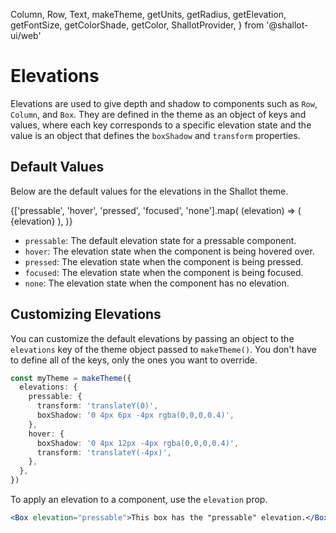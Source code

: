   Column,
  Row,
  Text,
  makeTheme,
  getUnits,
  getRadius,
  getElevation,
  getFontSize,
  getColorShade,
  getColor,
  ShallotProvider,
} from '@shallot-ui/web'

<Meta title="🎨 Theme / Elevations" />

# Elevations

Elevations are used to give depth and shadow to components such as `Row`, `Column`, and `Box`. They are defined in the theme as an object of keys and values, where each key corresponds to a specific elevation state and the value is an object that defines the `boxShadow` and `transform` properties.

## Default Values

Below are the default values for the elevations in the Shallot theme.

<Canvas>
  <ShallotProvider>
    <Column
      shallot={{
        backgroundColor: getColor('Shading', 125),
        borderRadius: getRadius('xl'),
      }}
    >
      <Row alignCenter unitsAround={4}>
        {['pressable', 'hover', 'pressed', 'focused', 'none'].map(
          (elevation) => (
            <Column
              key={elevation}
              shallot={{
                elevation: getElevation(elevation),
                backgroundColor: getColor('Shading', 100),
                borderRadius: getRadius('lg'),
                height: getUnits(8),
                width: getUnits(8),
                margin: getUnits(1),
                alignItems: 'center',
                justifyContent: 'center',
              }}
            >
              <Text
                shallot={{
                  // typeface: "Monospace",
                  fontSize: getFontSize('sm'),
                  textColor: getColorShade('Shading.350'),
                }}
              >
                {elevation}
              </Text>
            </Column>
          ),
        )}
      </Row>
    </Column>
  </ShallotProvider>
</Canvas>

- `pressable`: The default elevation state for a pressable component.
- `hover`: The elevation state when the component is being hovered over.
- `pressed`: The elevation state when the component is being pressed.
- `focused`: The elevation state when the component is being focused.
- `none`: The elevation state when the component has no elevation.

## Customizing Elevations

You can customize the default elevations by passing an object to the `elevations` key of the theme object passed to `makeTheme()`. You don't have to define all of the keys, only the ones you want to override.

```ts
const myTheme = makeTheme({
  elevations: {
    pressable: {
      transform: 'translateY(0)',
      boxShadow: '0 4px 6px -4px rgba(0,0,0,0.4)',
    },
    hover: {
      boxShadow: '0 4px 12px -4px rgba(0,0,0,0.4)',
      transform: 'translateY(-4px)',
    },
  },
})
```

To apply an elevation to a component, use the `elevation` prop.

```jsx
<Box elevation="pressable">This box has the "pressable" elevation.</Box>
```
